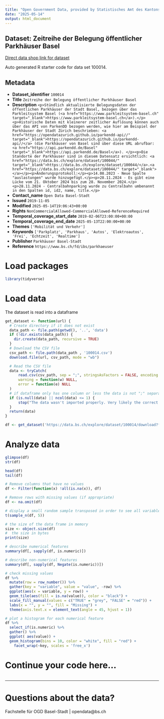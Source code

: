 ```yaml
---
title: "Open Government Data, provided by Statistisches Amt des Kantons Basel-Stadt - Fachstelle OGD"
date: "2025-05-14"
output: html_document
---
```


## Dataset: Zeitreihe der Belegung öffentlicher Parkhäuser Basel

[Direct data shop link for dataset](https://data.bs.ch/explore/dataset/100014)

Auto generated R starter code for data set 100014.

## Metadata

- **Dataset_identifier** `100014`
- **Title** `Zeitreihe der Belegung öffentlicher Parkhäuser Basel`
- **Description** `<p>Stündlich aktualisierte Belegungsdaten der öffentlichen Parkhäuser der Stadt Basel, bezogen über das Parkleitsystem Basel (<a href="https://www.parkleitsystem-basel.ch" target="_blank">https://www.parkleitsystem-basel.ch</a>).</p><p>Historische Daten mit kleinerer zeitlicher Auflösung können auch über das API von ParkenDD bezogen werden, wie hier am Beispiel der Parkhäuser der Stadt Zürich beschrieben: <a href="https://opendatazurich.github.io/parkendd-api//" target="_blank">https://opendatazurich.github.io/parkendd-api//</a> (die Parkhäuser von Basel sind über diese URL abrufbar: <a href="https://api.parkendd.de/Basel" target="_blank">https://api.parkendd.de/Basel</a>). </p><p>Die Standorte der Parkhäuser sind in diesem Datensatz ersichtlich: <a href="https://data.bs.ch/explore/dataset/100044/" target="_blank">https://data.bs.ch/explore/dataset/100044/</a>.<a href="https://data.bs.ch/explore/dataset/100044/" target="_blank"></a></p><p>Änderungsprotokoll:</p><p>14.08.2023 - Neue Spalte "auslastungen" wurde hinzugefügt.</p><p>28.11.2024 - Es gibt eine Lücke vom 21. Oktober 2024 bis zum 28. November 2024.</p><p>28.11.2024 - Centralbahnparking wurde zu Centralbahn umbenannt in den Spalten id, id2, name, title.</p>`
- **Contact_name** `Open Data Basel-Stadt`
- **Issued** `2019-11-05`
- **Modified** `2025-05-14T19:06:43+00:00`
- **Rights** `NonCommercialAllowed-CommercialAllowed-ReferenceRequired`
- **Temporal_coverage_start_date** `2019-02-06T23:00:00+00:00`
- **Temporal_coverage_end_date** `2025-05-13T22:00:00+00:00`
- **Themes** `['Mobilität und Verkehr']`
- **Keywords** `['Parkplatz', 'Parkhaus', 'Autos', 'Elektroautos', 'Frei', 'Echtzeit', 'Realtime']`
- **Publisher** `Parkhäuser Basel-Stadt`
- **Reference** `https://www.bs.ch/fd/ibs/parkhaeuser`


# Load packages

```r

library(tidyverse)
```

# Load data

The dataset is read into a dataframe

```r
get_dataset <- function(url) {
  # Create directory if it does not exist
  data_path <- file.path(getwd(), '..', 'data')
  if (!dir.exists(data_path)) {
    dir.create(data_path, recursive = TRUE)
  }
  # Download the CSV file
  csv_path <- file.path(data_path , '100014.csv')
  download.file(url, csv_path, mode = "wb")

  # Read the CSV file
  data <- tryCatch(
      read.csv(csv_path, sep = ";", stringsAsFactors = FALSE, encoding = "UTF-8"),
      warning = function(w) NULL,
      error = function(e) NULL
  )
  # if dataframe only has one column or less the data is not ";" separated
  if (is.null(data) || ncol(data) <= 1) {
      stop("The data wasn't imported properly. Very likely the correct separator couldn't be found.\nPlease check the dataset manually and adjust the code.")
  }
  return(data)
}
```

```r

df <- get_dataset('https://data.bs.ch/explore/dataset/100014/download?format=csv&timezone=Europe%2FZurich')

```

# Analyze data

```r

glimpse(df)
str(df)

head(df)
tail(df)

```

```r
# Remove columns that have no values
df <- Filter(function(x) !all(is.na(x)), df)

# Remove rows with missing values (if appropriate)
df <- na.omit(df)
```

```r
# display a small random sample transposed in order to see all variables
t(sample_n(df, 5))
```

```r
# the size of the data frame in memory
size <- object.size(df)
#  the size in bytes
print(size)
```

```r
# describe numerical features
summary(df[, sapply(df, is.numeric)])
```

```r
# describe non-numerical features
summary(df[, sapply(df, Negate(is.numeric))])
```

```r
# check missing values
df %>%
  mutate(row = row_number()) %>%
  gather(key = "variable", value = "value", -row) %>%
  ggplot(aes(x = variable, y = row)) +
  geom_tile(aes(fill = is.na(value)), color = "black") +
  scale_fill_manual(values = c("TRUE" = "grey", "FALSE" = "red")) +
  labs(x = "", y = "", fill = "Missing") +
  theme(axis.text.x = element_text(angle = 45, hjust = 1))
```

```r
# plot a histogram for each numerical feature
df %>%
  select_if(is.numeric) %>%
  gather() %>%
  ggplot( aes(value)) +
  geom_histogram(bins = 10, color = "white", fill = "red") +
    facet_wrap(~key, scales = 'free_x')
```

# Continue your code here...

```r

```
------------------------------------------------------------------------

# Questions about the data?

Fachstelle für OGD Basel-Stadt | opendata@bs.ch
